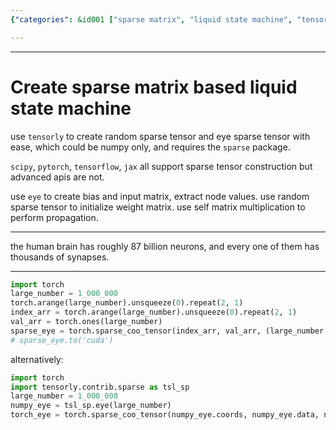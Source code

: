 ```yaml
---
{"categories": &id001 ["sparse matrix", "liquid state machine", "tensorly", "torch", "efficient data processing", "complex datasets", "brain neurons"], "category": "Tensorly and Torch-based Liquid State Machine for Efficient Data Processing of Complex Datasets like Brain Neurons", "date": "2023-11-14 13:58:28", "description": "This text explains the process of creating a sparse matrix-based liquid state machine using tensorly and torch libraries. It focuses on efficient data processing for intricate datasets such as brain neurons.", "tags": *id001, "title": "Create sparse matrix based liquid state machine"}

---
```


------

# Create sparse matrix based liquid state machine

use `tensorly` to create random sparse tensor and eye sparse tensor with ease, which could be numpy only, and requires the `sparse` package.

`scipy`, `pytorch`, `tensorflow`, `jax` all support sparse tensor construction but advanced apis are not.

use `eye` to create bias and input matrix, extract node values. use random sparse tensor to initialize weight matrix. use self matrix multiplication to perform propagation.

------

the human brain has roughly 87 billion neurons, and every one of them has thousands of synapses.

------

```python
import torch
large_number = 1_000_000
torch.arange(large_number).unsqueeze(0).repeat(2, 1)
index_arr = torch.arange(large_number).unsqueeze(0).repeat(2, 1)
val_arr = torch.ones(large_number)
sparse_eye = torch.sparse_coo_tensor(index_arr, val_arr, (large_number, large_number))
# sparse_eye.to('cuda')
```

alternatively:

```python
import torch
import tensorly.contrib.sparse as tsl_sp
large_number = 1_000_000
numpy_eye = tsl_sp.eye(large_number)
torch_eye = torch.sparse_coo_tensor(numpy_eye.coords, numpy_eye.data, numpy_eye.shape)
```

